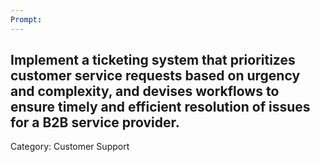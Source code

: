 ```yaml
---
Prompt:
---
```

Implement a ticketing system that prioritizes customer service requests based on urgency and complexity, and devises workflows to ensure timely and efficient resolution of issues for a B2B service provider.
---
Category: Customer Support
